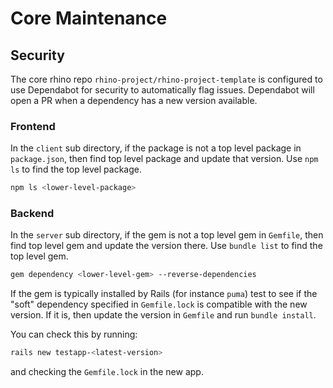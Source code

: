 # Core Maintenance

## Security

The core rhino repo `rhino-project/rhino-project-template` is configured to use Dependabot for security to automatically flag issues. Dependabot will open a PR when a dependency has a new version available.

### Frontend

In the `client` sub directory, if the package is not a top level package in `package.json`, then find top level package and update that version. Use `npm ls` to find the top level package.

```bash
npm ls <lower-level-package>
```

### Backend

In the `server` sub directory, if the gem is not a top level gem in `Gemfile`, then find top level gem and update the version there. Use `bundle list` to find the top level gem.

```bash
gem dependency <lower-level-gem> --reverse-dependencies
```

If the gem is typically installed by Rails (for instance `puma`) test to see if the "soft" dependency specified in `Gemfile.lock` is compatible with the new version. If it is, then update the version in `Gemfile` and run `bundle install`.

You can check this by running:

```bash
rails new testapp-<latest-version>
```

and checking the `Gemfile.lock` in the new app.
